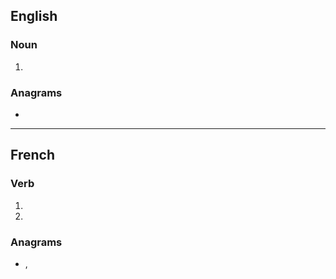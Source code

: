 {{also|Fermions|fermións|férmions}}
==English==

===Noun===
{{head|en|noun plural form}}

# {{plural of|fermion|lang=en}}

===Anagrams===
* {{anagrams|en|ensiform|sfermion}}

----

==French==

===Verb===
{{head|fr|verb form}}

# {{inflection of|fermer||1|p|impf|indc|lang=fr}}
# {{inflection of|fermer||1|p|pres|subj|lang=fr}}

===Anagrams===
* {{l|fr|informes}}, {{l|fr|informés}}